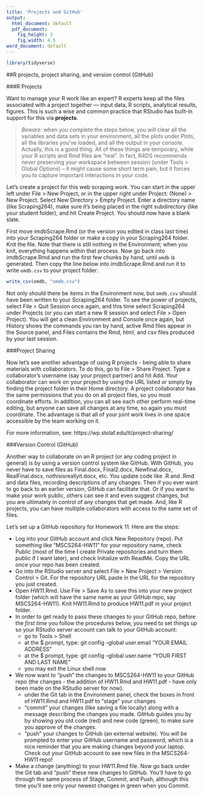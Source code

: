 ```yaml
---
title: 'Projects and GitHub'
output:
  html_document: default
  pdf_document:
    fig_height: 3
    fig_width: 4.5
word_document: default
---
```

  
```r
library(tidyverse)
```

##R projects, project sharing, and version control (GitHub)

###R Projects

Want to manage your R work like an expert?  R experts keep all the files associated with a project together — input data, R scripts, analytical results, figures. This is such a wise and common practice that RStudio has built-in support for this via **projects**.

> *Beware*: when you complete the steps below, you will clear all the variables and data sets in your environment, all the plots under Plots, all the libraries you've loaded, and all the output in your console.  Actually, this is a good thing.  All of these things are temporary, while your R scripts and Rmd files are "real".  In fact, R4DS recommends never preserving your workspace between session (under Tools > Global Options) -- it might cause some short term pain, but it forces you to capture important interactions in your code.

Let's create a project for this web scraping work.  You can start in the upper left under File > New Project, or in the upper right under Project: (None) > New Project.  Select New Directory > Empty Project.  Enter a directory name (like Scraping264), make sure it's being placed in the right subdirectory (like your student folder), and hit Create Project.  You should now have a blank slate.

First move imdbScrape.Rmd (or the version you edited in class last time) into your Scraping264 folder or make a copy in your Scraping264 folder.  Knit the file.  Note that there is still nothing in the Environment; when you knit, everything happens within that process.  Now go back into imdbScrape.Rmd and run the first few chunks by hand, until `omdb` is generated.  Then copy the line below into imdbScrape.Rmd and run it to write `omdb.csv` to your project folder:

```r
write_csv(omdb, "omdb.csv")
```

Not only should there be items in the Environment now, but `omdb.csv` should have been written to your Scraping264 folder.  To see the power of projects, select File > Quit Session once again, and this time select Scraping264 under Projects (or you can start a new R session and select File > Open Project).  You will get a clean Environment and Console once again, but History shows the commands you ran by hand, active Rmd files appear in the Source panel, and Files contains the Rmd, html, and csv files produced by your last session.

###Project Sharing

Now let's see another advantage of using R projects - being able to share materials with collaborators.  To do this, go to File > Share Project.  Type a collaborator's username (say your project partner) and hit Add.  Your collaborator can work on your project by using the URL listed or simply by finding the project folder in their Home directory.  A project collaborator has the same permissions that you do on all project files, so you must coordinate efforts.  In addition, you can all see each other perform real-time editing, but anyone can save all changes at any time, so again you must coordinate.  The advantage is that all of your joint work lives in one space accessible by the team working on it.

For more information, see: https://wp.stolaf.edu/it/project-sharing/

###Version Control (GitHub)

Another way to collaborate on an R project (or any coding project in general) is by using a version control system like GitHub.  With GitHub, you never have to save files as Final.docx, Final2.docx, Newfinal.docx, RealFinal.docx, nothisisreallyit.docx, etc.  You update code like .R and .Rmd and data files, recording descriptions of any changes.  Then if you ever want to go back to an earlier version, GitHub can facilitate that.  Or if you want to make your work public, others can see it and even suggest changes, but you are ultimately in control of any changes that get made.  And, like R projects, you can have multiple collaborators with access to the same set of files.

Let's set up a GitHub repository for Homework 11.  Here are the steps:

- Log into your GitHub account and click New Repository (repo).  Put something like "MSCS264-HW11" for your repository name, check Public (most of the time I create Private repositories and turn them public if I want later), and check Initialize with ReadMe.  Copy the URL once your repo has been created.
- Go into the RStudio server and select File > New Project > Version Control > Git.  For the repository URL paste in the URL for the repository you just created.
- Open HW11.Rmd.  Use File > Save As to save this into your new project folder (which will have the same name as your GitHub repo, say MSCS264-HW11).  Knit HW11.Rmd to produce HW11.pdf in your project folder.
- In order to get ready to pass these changes to your GitHub repo, before the *first time* you follow the procedures below, you need to set things up so your RStudio server account can talk to your GitHub account:
    + go to Tools > Shell
    + at the $ prompt, type: git config --global user.email "YOUR EMAIL ADDRESS"
    + at the $ prompt, type: git config --global user.name "YOUR FIRST AND LAST NAME"
    + you may exit the Linux shell now
- We now want to "push" the changes to MSCS264-HW11 to your GitHub repo (the changes - the addition of HW11.Rmd and HW11.pdf - have only been made on the RStudio server for now).  
    + under the Git tab in the Environment panel, check the boxes in front of HW11.Rmd and HW11.pdf to "stage" your changes
    + "commit" your changes (like saving a file locally) along with a message describing the changes you made.  GitHub guides you by by showing you old code (red) and new code (green), to make sure you approve of the changes.
    + "push" your changes to GitHub (an external website).  You will be prompted to enter your GitHub username and password, which is a nice reminder that you are making changes beyond your laptop.  Check out your GitHub account to see new files in the MSCS264-HW11 repo!
- Make a change (anything) to your HW11.Rmd file.  Now go back under the Git tab and "push" these new changes to GitHub.  You'll have to go through the same process of Stage, Commit, and Push, although this time you'll see only your newest changes in green when you Commit.
